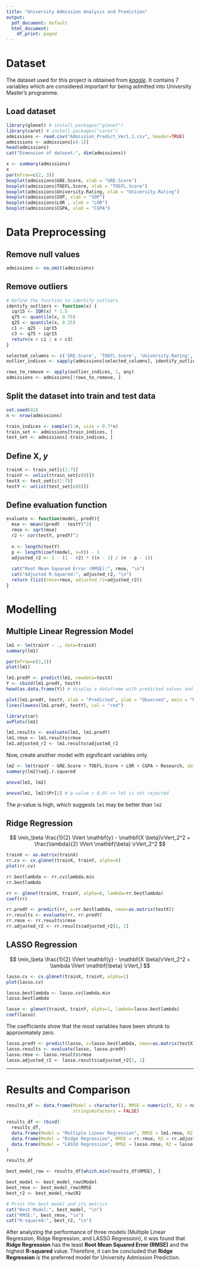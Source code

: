 ```yaml
---
title: "University Admission Analysis and Prediction"
output:
  pdf_document: default
  html_document:
    df_print: paged
---
```


# Dataset

The dataset used for this project is obtained from [*kaggle*](https://www.kaggle.com/datasets/mohansacharya/graduate-admissions/data).  It contains 7 variables which are considered important for being admitted into University Master's programme.

## Load dataset

```r
library(glmnet) # install.packages("glmnet")
library(caret) # install.packages("caret")
admissions <- read.csv("Admission_Predict_Ver1.1.csv", header=TRUE)
admissions <- admissions[c(-1)]
head(admissions)
cat("Dimension of dataset:", dim(admissions))
```


```r
x <- summary(admissions)
x
par(mfrow=c(2, 3))
boxplot(admissions$GRE.Score, xlab = "GRE.Score")
boxplot(admissions$TOEFL.Score, xlab = "TOEFL.Score")
boxplot(admissions$University.Rating, xlab = "University.Rating")
boxplot(admissions$SOP, xlab = "SOP")
boxplot(admissions$LOR , xlab = "LOR")
boxplot(admissions$CGPA, xlab = "CGPA")
```


# Data Preprocessing

## Remove null values

```r
admissions <- na.omit(admissions)
```

## Remove outliers

```r
# Define the function to identify outliers
identify_outliers <- function(x) {
  iqr15 <- IQR(x) * 1.5
  q75 <- quantile(x, 0.75)
  q25 <- quantile(x, 0.25)
  c1 <- q25 - iqr15
  c3 <- q75 + iqr15
  return(x < c1 | x > c3)
}

selected_columns <- c('GRE.Score', 'TOEFL.Score', 'University.Rating', 'SOP', 'LOR', 'CGPA', 'Research')
outlier_indices <- sapply(admissions[selected_columns], identify_outliers)

rows_to_remove <- apply(outlier_indices, 1, any)
admissions <- admissions[!rows_to_remove, ]
```

## Split the dataset into train and test data

```r
set.seed(42)
n <- nrow(admissions)

train_indices <- sample(1:n, size = 0.7*n)
train_set <- admissions[train_indices, ]
test_set <- admissions[-train_indices, ]
```

## Define $\mathbf{X}$, $y$

```r
trainX <- train_set[c(1:7)]
trainY <- unlist(train_set[c(8)])
testX <- test_set[c(1:7)]
testY <- unlist(test_set[c(8)])
```

## Define evaluation function

```r
evaluate <- function(model, predY){
  mse <- mean((predY - testY)^2)
  rmse <- sqrt(mse)
  r2 <- cor(testY, predY)^2
  
  n <- length(testY)
  p <- length(coef(model, s=0)) - 1
  adjusted_r2 <- 1 - (1 - r2) * ((n - 1) / (n - p - 1))
  
  cat("Root Mean Squared Error (RMSE):", rmse, "\n")
  cat("Adjusted R-Squared:", adjusted_r2, "\n")
  return (list(rmse=rmse, adjusted_r2=adjusted_r2))
}
```

# Modelling
## Multiple Linear Regression Model

```r
lm1 <- lm(trainY ~ ., data=trainX)
summary(lm1)
```

```r
par(mfrow=c(2,2))
plot(lm1)
```

```r
lm1.predY <- predict(lm1, newdata=testX)
Y <- cbind(lm1.predY, testY)
head(as.data.frame(Y)) # display a dataframe with predicted values and true values

plot(lm1.predY, testY, xlab = "Predicted", ylab = "Observed", main = "Multiple Linear Regression")
lines(lowess(lm1.predY, testY), col = "red")

library(car)
avPlots(lm1)
```

```r
lm1.results <- evaluate(lm1, lm1.predY)
lm1.rmse <- lm1.results$rmse
lm1.adjusted_r2 <- lm1.results$adjusted_r2
```

Now, create another model with significant variables only.

```r
lm2 <- lm(trainY ~ GRE.Score + TOEFL.Score + LOR + CGPA + Research, data=trainX)
summary(lm2)$adj.r.squared
```

```r
anova(lm1, lm2)
```

```r
anova(lm1, lm2)$Pr[2] # p-value > 0.05 => lm1 is not rejected
```

The $p$-value is high, which suggests `lm1` may be better than `lm2`

## Ridge Regression

$$
\min_\beta \frac{1}{2} \lVert \mathbf{y} - \mathbf{X \beta}\rVert_2^2 + \frac{\lambda}{2} \lVert \mathbf{\beta} \rVert_2^2
$$

```r
trainX <- as.matrix(trainX)
rr.cv <- cv.glmnet(trainX, trainY, alpha=0)
plot(rr.cv)
```

```r
rr.bestlambda <- rr.cv$lambda.min
rr.bestlambda
```

```r
rr <- glmnet(trainX, trainY, alpha=0, lambda=rr.bestlambda)
coef(rr)
```


```r
rr.predY <- predict(rr, s=rr.bestlambda, newx=as.matrix(testX))
rr.results <- evaluate(rr, rr.predY)
rr.rmse <- rr.results$rmse
rr.adjusted_r2 <- rr.results$adjusted_r2[1, 1]
```

## LASSO Regression

$$
\min_\beta \frac{1}{2} \lVert \mathbf{y} - \mathbf{X \beta}\rVert_2^2 + \lambda \lVert \mathbf{\beta} \rVert_1
$$

```r
lasso.cv <- cv.glmnet(trainX, trainY, alpha=1)
plot(lasso.cv)
```

```r
lasso.bestlambda <- lasso.cv$lambda.min
lasso.bestlambda
```

```r
lasso <- glmnet(trainX, trainY, alpha=1, lambda=lasso.bestlambda)
coef(lasso)
```

The coefficients show that the most variables have been shrunk to approximately zero.

```r
lasso.predY <- predict(lasso, s=lasso.bestlambda, newx=as.matrix(testX))
lasso.results <- evaluate(lasso, lasso.predY)
lasso.rmse <- lasso.results$rmse
lasso.adjusted_r2 <- lasso.results$adjusted_r2[1, 1]
```

---

# Results and Comparison

```r
results_df <- data.frame(Model = character(), RMSE = numeric(), R2 = numeric(),
                         stringsAsFactors = FALSE)

results_df <- rbind(
  results_df,
  data.frame(Model = "Multiple Linear Regression", RMSE = lm1.rmse, R2 = lm1.adjusted_r2),
  data.frame(Model = "Ridge Regression", RMSE = rr.rmse, R2 = rr.adjusted_r2),
  data.frame(Model = "LASSO Regression", RMSE = lasso.rmse, R2 = lasso.adjusted_r2)
)

results_df
```

```r
best_model_row <- results_df[which.min(results_df$RMSE), ]

best_model <- best_model_row$Model
best_rmse <- best_model_row$RMSE
best_r2 <- best_model_row$R2

# Print the best model and its metrics
cat("Best Model:", best_model, "\n")
cat("RMSE:", best_rmse, "\n")
cat("R-squared:", best_r2, "\n")
```

After analyzing the performance of three models (Multiple Linear Regression, Ridge Regression, and LASSO Regression), it was found that **Ridge Regression** has the least **Root Mean Squared Error (RMSE)** and the highest **R-squared** value.  Therefore, it can be concluded that **Ridge Regression** is the preferred model for University Admission Prediction.




